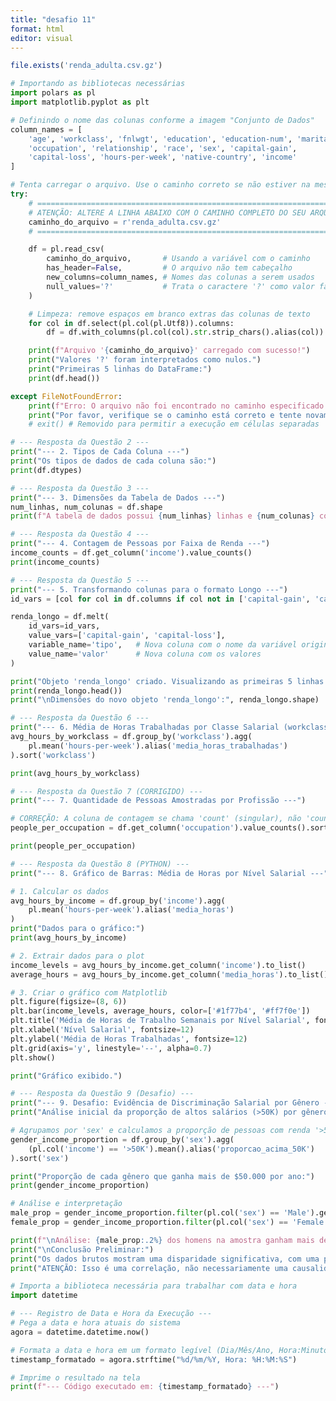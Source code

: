 ---
title: "desafio 11"
format: html
editor: visual
---

```{r}
file.exists('renda_adulta.csv.gz')
```

```{python}
# Importando as bibliotecas necessárias
import polars as pl
import matplotlib.pyplot as plt

# Definindo o nome das colunas conforme a imagem "Conjunto de Dados"
column_names = [
    'age', 'workclass', 'fnlwgt', 'education', 'education-num', 'marital-status',
    'occupation', 'relationship', 'race', 'sex', 'capital-gain',
    'capital-loss', 'hours-per-week', 'native-country', 'income'
]

# Tenta carregar o arquivo. Use o caminho correto se não estiver na mesma pasta.
try:
    # ============================================================================
    # ATENÇÃO: ALTERE A LINHA ABAIXO COM O CAMINHO COMPLETO DO SEU ARQUIVO
    caminho_do_arquivo = r'renda_adulta.csv.gz'
    # ============================================================================

    df = pl.read_csv(
        caminho_do_arquivo,       # Usando a variável com o caminho
        has_header=False,         # O arquivo não tem cabeçalho
        new_columns=column_names, # Nomes das colunas a serem usados
        null_values='?'           # Trata o caractere '?' como valor faltante (nulo)
    )

    # Limpeza: remove espaços em branco extras das colunas de texto
    for col in df.select(pl.col(pl.Utf8)).columns:
        df = df.with_columns(pl.col(col).str.strip_chars().alias(col))

    print(f"Arquivo '{caminho_do_arquivo}' carregado com sucesso!")
    print("Valores '?' foram interpretados como nulos.")
    print("Primeiras 5 linhas do DataFrame:")
    print(df.head())

except FileNotFoundError:
    print(f"Erro: O arquivo não foi encontrado no caminho especificado: '{caminho_do_arquivo}'")
    print("Por favor, verifique se o caminho está correto e tente novamente.")
    # exit() # Removido para permitir a execução em células separadas
```

```{python}
# --- Resposta da Questão 2 ---
print("--- 2. Tipos de Cada Coluna ---")
print("Os tipos de dados de cada coluna são:")
print(df.dtypes)
```

```{python}
# --- Resposta da Questão 3 ---
print("--- 3. Dimensões da Tabela de Dados ---")
num_linhas, num_colunas = df.shape
print(f"A tabela de dados possui {num_linhas} linhas e {num_colunas} colunas.")
```

```{python}
# --- Resposta da Questão 4 ---
print("--- 4. Contagem de Pessoas por Faixa de Renda ---")
income_counts = df.get_column('income').value_counts()
print(income_counts)
```

```{python}
# --- Resposta da Questão 5 ---
print("--- 5. Transformando colunas para o formato Longo ---")
id_vars = [col for col in df.columns if col not in ['capital-gain', 'capital-loss']]

renda_longo = df.melt(
    id_vars=id_vars,
    value_vars=['capital-gain', 'capital-loss'],
    variable_name='tipo',   # Nova coluna com o nome da variável original
    value_name='valor'      # Nova coluna com os valores
)

print("Objeto 'renda_longo' criado. Visualizando as primeiras 5 linhas:")
print(renda_longo.head())
print("\nDimensões do novo objeto 'renda_longo':", renda_longo.shape)
```

```{python}
# --- Resposta da Questão 6 ---
print("--- 6. Média de Horas Trabalhadas por Classe Salarial (workclass) ---")
avg_hours_by_workclass = df.group_by('workclass').agg(
    pl.mean('hours-per-week').alias('media_horas_trabalhadas')
).sort('workclass')

print(avg_hours_by_workclass)
```

```{python}
# --- Resposta da Questão 7 (CORRIGIDO) ---
print("--- 7. Quantidade de Pessoas Amostradas por Profissão ---")

# CORREÇÃO: A coluna de contagem se chama 'count' (singular), não 'counts'
people_per_occupation = df.get_column('occupation').value_counts().sort('count', descending=True)

print(people_per_occupation)
```

```{python}
# --- Resposta da Questão 8 (PYTHON) ---
print("--- 8. Gráfico de Barras: Média de Horas por Nível Salarial ---")

# 1. Calcular os dados
avg_hours_by_income = df.group_by('income').agg(
    pl.mean('hours-per-week').alias('media_horas')
)
print("Dados para o gráfico:")
print(avg_hours_by_income)

# 2. Extrair dados para o plot
income_levels = avg_hours_by_income.get_column('income').to_list()
average_hours = avg_hours_by_income.get_column('media_horas').to_list()

# 3. Criar o gráfico com Matplotlib
plt.figure(figsize=(8, 6))
plt.bar(income_levels, average_hours, color=['#1f77b4', '#ff7f0e'])
plt.title('Média de Horas de Trabalho Semanais por Nível Salarial', fontsize=14)
plt.xlabel('Nível Salarial', fontsize=12)
plt.ylabel('Média de Horas Trabalhadas', fontsize=12)
plt.grid(axis='y', linestyle='--', alpha=0.7)
plt.show()

print("Gráfico exibido.")
```

```{python}
# --- Resposta da Questão 9 (Desafio) ---
print("--- 9. Desafio: Evidência de Discriminação Salarial por Gênero ---")
print("Análise inicial da proporção de altos salários (>50K) por gênero.\n")

# Agrupamos por 'sex' e calculamos a proporção de pessoas com renda '>50K'
gender_income_proportion = df.group_by('sex').agg(
    (pl.col('income') == '>50K').mean().alias('proporcao_acima_50K')
).sort('sex')

print("Proporção de cada gênero que ganha mais de $50.000 por ano:")
print(gender_income_proportion)

# Análise e interpretação
male_prop = gender_income_proportion.filter(pl.col('sex') == 'Male').get_column('proporcao_acima_50K')[0]
female_prop = gender_income_proportion.filter(pl.col('sex') == 'Female').get_column('proporcao_acima_50K')[0]

print(f"\nAnálise: {male_prop:.2%} dos homens na amostra ganham mais de $50k, em comparação com {female_prop:.2%} das mulheres.")
print("\nConclusão Preliminar:")
print("Os dados brutos mostram uma disparidade significativa, com uma proporção consideravelmente maior de homens recebendo salários acima de $50.000.")
print("ATENÇÃO: Isso é uma correlação, não necessariamente uma causalidade...")
```

```{python}
# Importa a biblioteca necessária para trabalhar com data e hora
import datetime

# --- Registro de Data e Hora da Execução ---
# Pega a data e hora atuais do sistema
agora = datetime.datetime.now()

# Formata a data e hora em um formato legível (Dia/Mês/Ano, Hora:Minuto:Segundo)
timestamp_formatado = agora.strftime("%d/%m/%Y, Hora: %H:%M:%S")

# Imprime o resultado na tela
print(f"--- Código executado em: {timestamp_formatado} ---")
```
